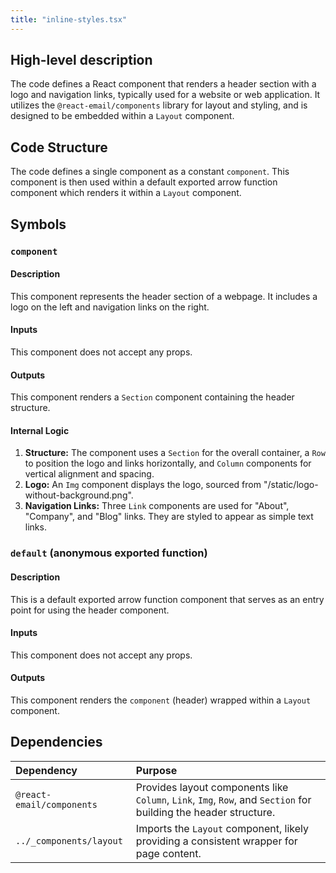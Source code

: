 ```yaml
---
title: "inline-styles.tsx"
---
```


## High-level description
The code defines a React component that renders a header section with a logo and navigation links, typically used for a website or web application. It utilizes the `@react-email/components` library for layout and styling, and is designed to be embedded within a `Layout` component.

## Code Structure
The code defines a single component as a constant `component`. This component is then used within a default exported arrow function component which renders it within a `Layout` component.

## Symbols

### `component`
#### Description
This component represents the header section of a webpage. It includes a logo on the left and navigation links on the right.

#### Inputs
This component does not accept any props.

#### Outputs
This component renders a `Section` component containing the header structure.

#### Internal Logic
1. **Structure:** The component uses a `Section` for the overall container, a `Row` to position the logo and links horizontally, and `Column` components for vertical alignment and spacing.
2. **Logo:** An `Img` component displays the logo, sourced from "/static/logo-without-background.png".
3. **Navigation Links:** Three `Link` components are used for "About", "Company", and "Blog" links. They are styled to appear as simple text links.

### `default` (anonymous exported function)
#### Description
This is a default exported arrow function component that serves as an entry point for using the header component.

#### Inputs
This component does not accept any props.

#### Outputs
This component renders the `component` (header) wrapped within a `Layout` component.

## Dependencies
| Dependency | Purpose |
|:-----------|:--------|
| `@react-email/components` | Provides layout components like `Column`, `Link`, `Img`, `Row`, and `Section` for building the header structure. |
| `../_components/layout` | Imports the `Layout` component, likely providing a consistent wrapper for page content. | 

